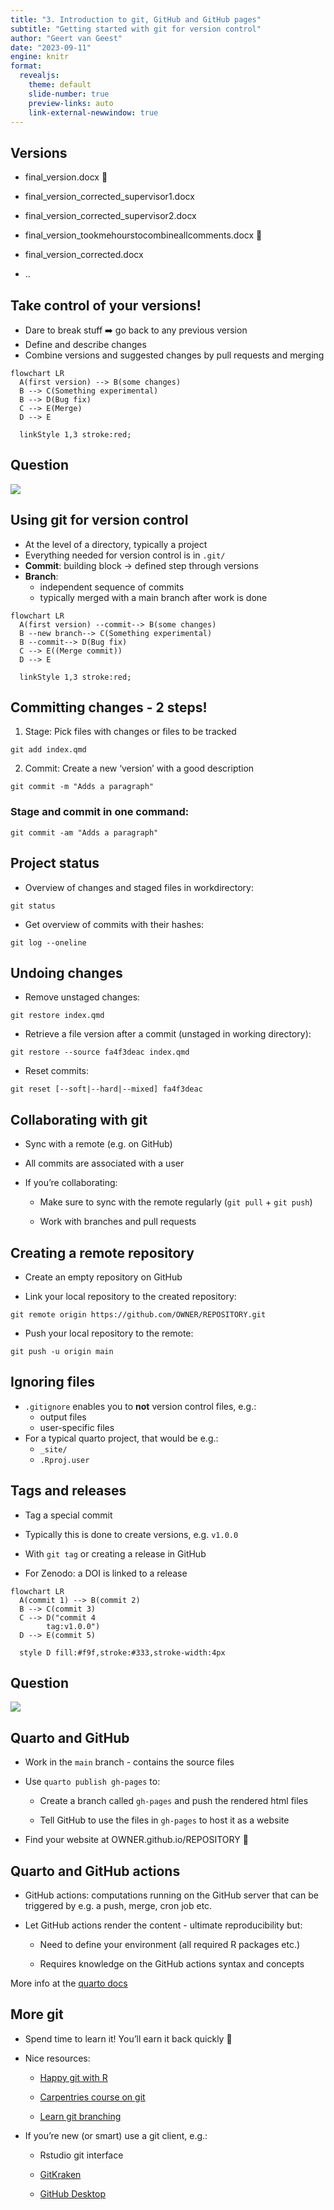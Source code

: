```yaml
---
title: "3. Introduction to git, GitHub and GitHub pages"
subtitle: "Getting started with git for version control"
author: "Geert van Geest"
date: "2023-09-11"
engine: knitr
format:
  revealjs:
    theme: default
    slide-number: true
    preview-links: auto
    link-external-newwindow: true
---
```


## Versions

::: incremental
-   final_version.docx 🎉

-   final_version_corrected_supervisor1.docx

-   final_version_corrected_supervisor2.docx

-   final_version_tookmehourstocombineallcomments.docx 🤯

-   final_version_corrected.docx

-   ..
:::

## Take control of your versions!

-   Dare to break stuff ➡️ go back to any previous version
-   Define and describe changes
-   Combine versions and suggested changes by pull requests and merging

```mermaid
flowchart LR
  A(first version) --> B(some changes)
  B --> C(Something experimental)
  B --> D(Bug fix)
  C --> E(Merge)
  D --> E
  
  linkStyle 1,3 stroke:red;
```

## Question

![](../img/qr_vevox.svg)

## Using git for version control

-   At the level of a directory, typically a project
-   Everything needed for version control is in `.git/`
-   **Commit**: building block -\> defined step through versions
-   **Branch**:
    -   independent sequence of commits
    -   typically merged with a main branch after work is done

```mermaid
flowchart LR
  A(first version) --commit--> B(some changes)
  B --new branch--> C(Something experimental)
  B --commit--> D(Bug fix)
  C --> E((Merge commit))
  D --> E
  
  linkStyle 1,3 stroke:red;
```

## Committing changes - 2 steps!

1.  Stage: Pick files with changes or files to be tracked

`git add index.qmd`

2.  Commit: Create a new 'version' with a good description

`git commit -m "Adds a paragraph"`

::: callout-tip
### Stage and commit in one command:

`git commit -am "Adds a paragraph"`
:::

## Project status

-   Overview of changes and staged files in workdirectory:

`git status`

-   Get overview of commits with their hashes:

`git log --oneline`

## Undoing changes

-   Remove unstaged changes:

`git restore index.qmd`

-   Retrieve a file version after a commit (unstaged in working directory):

`git restore --source fa4f3deac index.qmd`

-   Reset commits:

`git reset [--soft|--hard|--mixed] fa4f3deac`

## Collaborating with git

-   Sync with a remote (e.g. on GitHub)

-   All commits are associated with a user

-   If you're collaborating:

    -   Make sure to sync with the remote regularly (`git pull` + `git push`)

    -   Work with branches and pull requests

## Creating a remote repository

-   Create an empty repository on GitHub

-   Link your local repository to the created repository:

`git remote origin https://github.com/OWNER/REPOSITORY.git`

-   Push your local repository to the remote:

`git push -u origin main`

## Ignoring files

-   `.gitignore` enables you to **not** version control files, e.g.:
    -   output files
    -   user-specific files
-   For a typical quarto project, that would be e.g.:
    -   `_site/`
    -   `.Rproj.user`

## Tags and releases

-   Tag a special commit

-   Typically this is done to create versions, e.g. `v1.0.0`

-   With `git tag` or creating a release in GitHub

-   For Zenodo: a DOI is linked to a release

```mermaid
flowchart LR
  A(commit 1) --> B(commit 2)
  B --> C(commit 3)
  C --> D("commit 4 
        tag:v1.0.0")
  D --> E(commit 5)
  
  style D fill:#f9f,stroke:#333,stroke-width:4px
```

## Question

![](../img/qr_vevox.svg)

## Quarto and GitHub

-   Work in the `main` branch - contains the source files

-   Use `quarto publish gh-pages` to:

    -   Create a branch called `gh-pages` and push the rendered html files

    -   Tell GitHub to use the files in `gh-pages` to host it as a website

-   Find your website at OWNER.github.io/REPOSITORY 🚀

## Quarto and GitHub actions

-   GitHub actions: computations running on the GitHub server that can be triggered by e.g. a push, merge, cron job etc.

-   Let GitHub actions render the content - ultimate reproducibility but:

    -   Need to define your environment (all required R packages etc.)

    -   Requires knowledge on the GitHub actions syntax and concepts

::: aside
More info at the [quarto docs](https://quarto.org/docs/publishing/github-pages.html#github-action)
:::

## More git

-   Spend time to learn it! You'll earn it back quickly 💸

-   Nice resources:

    -   [Happy git with R](https://happygitwithr.com/)

    -   [Carpentries course on git](http://swcarpentry.github.io/git-novice/)

    -   [Learn git branching](https://learngitbranching.js.org/)

-   If you're new (or smart) use a git client, e.g.:

    -   Rstudio git interface

    -   [GitKraken](https://www.gitkraken.com/)

    -   [GitHub Desktop](https://desktop.github.com)
